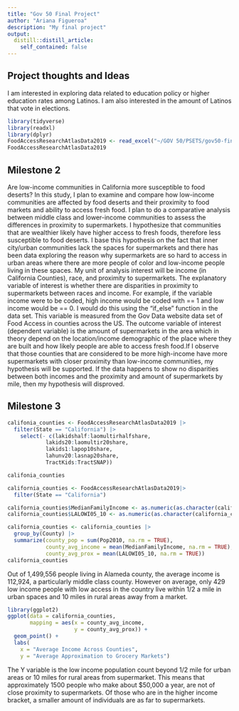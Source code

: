 ```yaml
---
title: "Gov 50 Final Project"
author: "Ariana Figueroa"
description: "My final project"
output:
  distill::distill_article:
    self_contained: false
---
```



## Project thoughts and Ideas

I am interested in exploring data related to education policy or higher education rates among Latinos. I am also interested in the amount of Latinos that vote in elections.

```r
library(tidyverse)
library(readxl)
library(dplyr)
FoodAccessResearchAtlasData2019 <- read_excel("~/GOV 50/PSETS/gov50-final-project/FoodAccessResearchAtlasData2019.xlsx", sheet = 3)
FoodAccessResearchAtlasData2019
```

## Milestone 2

Are low-income communities in California more susceptible to food deserts? In this study, I plan to examine and compare how low-income communities are affected by food deserts and their proximity to food markets and ability to access fresh food. I plan to do a comparative analysis between middle class and lower-income communities to assess the differences in proximity to supermarkets. I hypothesize that communities that are wealthier likely have higher access to fresh foods, therefore less susceptible to food deserts. I base this hypothesis on the fact that inner city/urban communities lack the spaces for supermarkets and there has been data exploring the reason why supermarkets are so hard to access in urban areas where there are more people of color and low-income people living in these spaces. My unit of analysis interest will be income (in California Counties), race, and proximity to supermarkets. The explanatory variable of interest is whether there are disparities in proximity to supermarkets between races and income. For example, if the variable income were to be coded, high income would be coded with == 1 and low income would be == 0. I would do this using the "if_else" function in the data set. This variable is measured from the Gov Data website data set of Food Access in counties across the US. The outcome variable of interest (dependent variable) is the amount of supermarkets in the area which in theory depend on the location/income demographic of the place where they are built and how likely people are able to access fresh food.If I observe that those counties that are considered to be more high-income have more supermarkets with closer proximity than low-income communities, my hypothesis will be supported. If the data happens to show no disparities between both incomes and the proximity and amount of supermarkets by mile, then my hypothesis will disproved. 


## Milestone 3

```r
califonia_counties <- FoodAccessResearchAtlasData2019 |>  
  filter(State == "California") |>
    select(- c(lakidshalf:laomultirhalfshare,
            lakids20:laomultir20share,
            lakids1:lapop10share,
            lahunv20:lasnap20share,
            TractKids:TractSNAP)) 

califonia_counties

```


```r
california_counties <- FoodAccessResearchAtlasData2019|>
  filter(State == "California")

california_counties$MedianFamilyIncome <- as.numeric(as.character(california_counties$MedianFamilyIncome))
california_counties$LALOWI05_10 <- as.numeric(as.character(california_counties$LALOWI05_10)) 

california_counties <- california_counties |>
  group_by(County) |>
  summarize(county_pop = sum(Pop2010, na.rm = TRUE),
            county_avg_income = mean(MedianFamilyIncome, na.rm = TRUE),
            county_avg_prox = mean(LALOWI05_10, na.rm = TRUE))
california_counties  
```
Out of 1,499,556 people living in Alameda county, the average income is 112,924, a particularly middle class county. However on average, only 429 low income people with low access in the country live within 1/2 a mile in urban spaces and 10 miles in rural areas away from a market.  


```r
library(ggplot2)
ggplot(data = california_counties,
       mapping = aes(x = county_avg_income,
                     y = county_avg_prox)) +
  geom_point() +
  labs(
    x = "Average Income Across Counties",
    y = "Average Approximation to Grocery Markets")

```
The Y variable is the low income population count beyond 1/2 mile for urban areas or 10 miles for rural areas from supermarket. This means that approximately 1500 people who make about $50,000 a year, are not of close proximity to supermarkets. Of those who are in the higher income bracket, a smaller amount of individuals are as far to supermarkets. 



